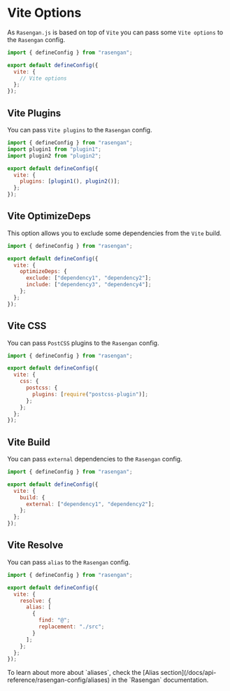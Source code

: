 
# Vite Options

As `Rasengan.js` is based on top of `Vite` you can pass some `Vite options` to the `Rasengan` config.

```javascript filename="rasengan.config.js" copy showLineNumbers
import { defineConfig } from "rasengan";

export default defineConfig({
  vite: {
    // Vite options
  };
});
```

## Vite Plugins

You can pass `Vite plugins` to the `Rasengan` config.

```javascript filename="rasengan.config.js" copy showLineNumbers
import { defineConfig } from "rasengan";
import plugin1 from "plugin1";
import plugin2 from "plugin2";

export default defineConfig({
  vite: {
    plugins: [plugin1(), plugin2()];
  };
});
```

## Vite OptimizeDeps

This option allows you to exclude some dependencies from the `Vite` build.

```javascript filename="rasengan.config.js" copy showLineNumbers
import { defineConfig } from "rasengan";

export default defineConfig({
  vite: {
    optimizeDeps: {
      exclude: ["dependency1", "dependency2"];
      include: ["dependency3", "dependency4"];
    };
  };
});
```

## Vite CSS

You can pass `PostCSS` plugins to the `Rasengan` config.

```javascript filename="rasengan.config.js" copy showLineNumbers
import { defineConfig } from "rasengan";

export default defineConfig({
  vite: {
    css: {
      postcss: {
        plugins: [require("postcss-plugin")];
      };
    };
  };
});
```

## Vite Build

You can pass `external` dependencies to the `Rasengan` config.

```javascript filename="rasengan.config.js" copy showLineNumbers
import { defineConfig } from "rasengan";

export default defineConfig({
  vite: {
    build: {
      external: ["dependency1", "dependency2"];
    };
  };
});
```

## Vite Resolve

You can pass `alias` to the `Rasengan` config.

```javascript filename="rasengan.config.js" copy showLineNumbers
import { defineConfig } from "rasengan";

export default defineConfig({
  vite: {
    resolve: {
      alias: [
        {
          find: "@";
          replacement: "./src";
        }
      ];
    };
  };
});
```

<AlertBox>
  To learn about more about `aliases`, check the [Alias
  section](/docs/api-reference/rasengan-config/aliases) in the `Rasengan`
  documentation.
</AlertBox>
